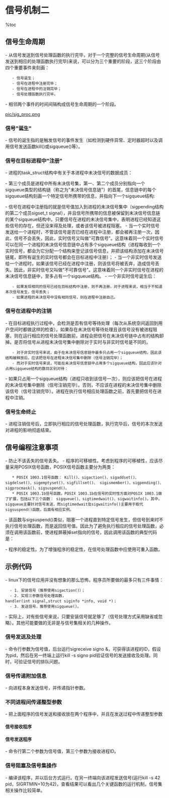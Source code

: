 = 信号机制二 =

%toc

== 信号生命周期 ==
- 从信号发送到信号处理函数的执行完毕，对于一个完整的信号生命周期(从信号发送到相应的处理函数执行完毕)来说，可以分为三个重要的阶段，这三个阶段由四个重要事件来刻画：
    - 信号诞生；
    - 信号在进程中注册完毕；
    - 信号在进程中的注销完毕；
    - 信号处理函数执行完毕。
- 相邻两个事件的时间间隔构成信号生命周期的一个阶段。

[[pic/sig_proc.png]]

=== 信号"诞生" ===
- 信号的诞生指的是触发信号的事件发生（如检测到硬件异常、定时器超时以及调用信号发送函数kill()或sigqueue()等）。

=== 信号在目标进程中"注册" ===
- 进程的task_struct结构中有关于本进程中未决信号的数据成员： 

{{{class="brush:c"
struct sigpending pending：
struct sigpending{
	struct sigqueue *head, **tail;
	sigset_t signal;
};
}}}

- 第三个成员是进程中所有未决信号集，第一、第二个成员分别指向一个sigqueue类型的结构链（称之为"未决信号信息链"）的首尾，信息链中的每个sigqueue结构刻画一个特定信号所携带的信息，并指向下一个sigqueue结构:

{{{class="brush:c"
struct sigqueue{
    struct sigqueue *next;
	siginfo_t info;
}
}}}

- 信号在进程中注册指的就是信号值加入到进程的未决信号集中（sigpending结构的第二个成员sigset_t signal），并且信号所携带的信息被保留到未决信号信息链的某个sigqueue结构中。只要信号在进程的未决信号集中，表明进程已经知道这些信号的存在，但还没来得及处理，或者该信号被进程阻塞。
- 当一个实时信号发送给一个进程时，不管该信号是否已经在进程中注册，都会被再注册一次，因此，信号不会丢失，因此，实时信号又叫做"可靠信号"。这意味着同一个实时信号可以在同一个进程的未决信号信息链中占有多个sigqueue结构（进程每收到一个实时信号，都会为它分配一个结构来登记该信号信息，并把该结构添加在未决信号链尾，即所有诞生的实时信号都会在目标进程中注册）；
- 当一个非实时信号发送给一个进程时，如果该信号已经在进程中注册，则该信号将被丢弃，造成信号丢失。因此，非实时信号又叫做"不可靠信号"。这意味着同一个非实时信号在进程的未决信号信息链中，至多占有一个sigqueue结构。
- 一个非实时信号诞生后：
    - 如果发现相同的信号已经在目标结构中注册，则不再注册，对于进程来说，相当于不知道本次信号发生，信号丢失；
    - 如果进程的未决信号中没有相同信号，则在进程中注册自己。

=== 信号在进程中的注销 ===
- 在目标进程执行过程中，会检测是否有信号等待处理（每次从系统空间返回到用户空间时都做这样的检查）。如果存在未决信号等待处理且该信号没有被进程阻塞，则在运行相应的信号处理函数前，进程会把信号在未决信号链中占有的结构卸掉。是否将信号从进程未决信号集中删除对于实时与非实时信号是不同的。
    - 对于非实时信号来说，由于在未决信号信息链中最多只占用一个sigqueue结构，因此该结构被释放后，应该把信号在进程未决信号集中删除（信号注销完毕）；
    - 而对于实时信号来说，可能在未决信号信息链中占用多个sigqueue结构，因此应该针对占用sigqueue结构的数目区别对待：
- 如果只占用一个sigqueue结构（进程只收到该信号一次），则应该把信号在进程的未决信号集中删除（信号注销完毕）。否则，不应该在进程的未决信号集中删除该信号（信号注销完毕）。进程在执行信号相应处理函数之前，首先要把信号在进程中注销。

=== 信号生命终止 ===
- 进程注销信号后，立即执行相应的信号处理函数，执行完毕后，信号的本次发送对进程的影响彻底结束。

{{{class="brush:text"
注：
    1、信号注册与否，与发送信号的函数（如kill()或sigqueue()等）以及信号安装函数（signal()
及 sigaction()）无关，只与信号值有关（信号值小于SIGRTMIN的信号最多只注册一次，信号值在SIGRTMIN
及SIGRTMAX之间的信号，只要被进程接收到就被注册）。
    2、在信号被注销到相应的信号处理函数执行完毕这段时间内，如果进程又收到同一信号多次，
则对实时信号来说，每一次都会在进程中注册；而对于非实时信号来说，无论收到多少次信号，都会视为只收
到一个信号，只在进程中注册一次。
}}}

== 信号编程注意事项 ==
- 防止不该丢失的信号丢失。
- 程序的可移植性。考虑到程序的可移植性，应该尽量采用POSIX信号函数，POSIX信号函数主要分为两类：
    * POSIX 1003.1信号函数： Kill()、sigaction()、sigaddset()、sigdelset()、sigemptyset()、sigfillset()、 sigismember()、sigpending()、sigprocmask()、sigsuspend()。
    * POSIX 1003.1b信号函数。POSIX 1003.1b在信号的实时性方面对POSIX 1003.1做了扩展，包括以下三个函数： sigqueue()、sigtimedwait()、sigwaitinfo()。其中，sigqueue主要针对信号发送，而sigtimedwait及sigwaitinfo()主要用于取代sigsuspend()函数，后面有相应实例。 

{{{class="brush:c"
#include <signal.h>
int sigwaitinfo(sigset_t *set, siginfo_t *info);
}}}

- 该函数与sigsuspend()类似，阻塞一个进程直到特定信号发生，但信号到来时不执行信号处理函数，而是返回信号值。因此为了避免执行相应的信号处理函数，必须在调用该函数前，使进程屏蔽掉set指向的信号，因此调用该函数的典型代码是：

{{{class="brush:c"
sigset_t newmask;
int rcvd_sig; 
siginfo_t info;

sigemptyset(&newmask);
sigaddset(&newmask, SIGRTMIN);
sigprocmask(SIG_BLOCK, &newmask, NULL);
rcvd_sig = sigwaitinfo(&newmask, &info) 
if (rcvd_sig == -1) {
	......
}
}}}

- 程序的稳定性。为了增强程序的稳定性，在信号处理函数中应使用可重入函数。

{{{class="brush:text"
    信号处理程序中应当使用可再入（可重入）函数（注：所谓可重入函数是指一个可以被多个任务
调用的过程，任务在调用时不必担心数据是否会出错）。因为进程在收到信号后，就将跳转到信号处理
函数去接着执行。如果信号处理函数中使用了不可重入函数，那么信号处理函数可能会修改原来进程中
不应该被修改的数据，这样进程从信号处理函数中返回接着执行时，可能会出现不可预料的后果。
不可再入函数在信号处理函数中被视为不安全函数。

    满足下列条件的函数多数是不可再入的：
    （1）使用静态的数据结构，如 getlogin()，gmtime()，getgrgid()，getgrnam()，getpwuid()以及
getpwnam()等等；
    （2）函数实现时，调用了malloc（）或者free()函数；（3）实现时使用了标准I/O函数的。
The Open Group视下列函数为可再入的：
    _exit（）、access（）、alarm（）、cfgetispeed（）、cfgetospeed（）、
    cfsetispeed（）、cfsetospeed（）、chdir（）、chmod（）、chown（）、close（）、
    creat（）、dup（）、dup2（）、execle（）、execve（）、fcntl（）、fork（）、 
    fpathconf（）、fstat（）、fsync（）、getegid（）、 geteuid（）、getgid（）、
    getgroups（）、getpgrp（）、getpid（）、getppid（）、getuid（）、 kill（）、
    link（）、lseek（）、mkdir（）、mkfifo（）、 open（）、pathconf（）、pause（）、
    pipe（）、raise（）、read（）、rename（）、rmdir（）、 setgid（）、setpgid（）、
    setsid（）、setuid（）、 sigaction（）、sigaddset（）、sigdelset（）、sigemptyset（）、
    sigfillset（）、 sigismember（）、signal（）、sigpending（）、sigprocmask（）、
    sigsuspend（）、sleep（）、 stat（）、sysconf（）、tcdrain（）、tcflow（）、tcflush（）、
    tcgetattr（）、tcgetpgrp（）、 tcsendbreak（）、tcsetattr（）、tcsetpgrp（）、time（）、
    times（）、 umask（）、uname（）、unlink（）、utime（）、wait（）、waitpid（）、write（）。

    即使信号处理函数使用的都是"安全函数"，同样要注意进入处理函数时，首先要保存errno的值，结束时，
再恢复原值。因为，信号处理过程中，errno值随时可能被改变。另外，longjmp()以及siglongjmp()没有被列为
可再入函数，因为不能保证紧接着两个函数的其它调用是安全的。
}}}

== 示例代码 ==
- linux下的信号应用并没有想象的那么恐怖，程序员所要做的最多只有三件事情：
   - 1. 安装信号（推荐使用sigaction()）；
   - 2. 实现三参数信号处理函数，handler(int signal,struct siginfo *info, void *)；
   - 3. 发送信号，推荐使用sigqueue()。
- 实际上，对有些信号来说，只要安装信号就足够了（信号处理方式采用缺省或忽略）。其他可能要做的无非是与信号集相关的几种操作。

=== 信号发送及处理 ===
- 命令行参数为信号值，后台运行sigreceive signo &，可获得该进程的ID，假设为pid，然后在另一终端上运行kill -s signo pid验证信号的发送接收及处理。同时，可验证信号的排队问题。 

{{{class="brush:c"
#include <signal.h>
#include <sys/types.h>
#include <unistd.h>
void new_op(int,siginfo_t*,void*);
int main(int argc,char**argv)
{
	struct sigaction act;	
	int sig;
	sig = atoi(argv[1]);
	
	sigemptyset(&act.sa_mask);
	act.sa_flags = SA_SIGINFO;
	act.sa_sigaction = new_op;
	
	if(sigaction(sig,&act,NULL) < 0) {
		printf("install sigal error\n");
	}
	
	while(1) {
		sleep(2);
		printf("wait for the signal\n");
	}
}

void new_op(int signum,siginfo_t *info,void *myact)
{
	printf("receive signal %d", signum);
	sleep(5);
}
}}}

=== 信号传递附加信息 ===
- 向进程本身发送信号，并传递指针参数。

{{{class="brush:c"
#include <signal.h>
#include <sys/types.h>
#include <unistd.h>
void new_op(int,siginfo_t*,void*);
int main(int argc,char**argv)
{
	struct sigaction act;	
	union sigval mysigval;
	int i;
	int sig;
	pid_t pid;		
	char data[10];
	memset(data,0,sizeof(data));
	for(i=0;i < 5;i++)
		data[i] = '2';
	mysigval.sival_ptr = data;
	
	sig = atoi(argv[1]);
	pid = getpid();
	
	sigemptyset(&act.sa_mask);
	act.sa_sigaction = new_op;//三参数信号处理函数
	act.sa_flags = SA_SIGINFO;//信息传递开关
	if(sigaction(sig,&act,NULL) < 0) {
		printf("install sigal error\n");
	}
	
	while(1) {
		sleep(2);
		printf("wait for the signal\n");
		sigqueue(pid,sig,mysigval);//向本进程发送信号，并传递附加信息
	}
}

// 三参数信号处理函数的实现
void new_op(int signum,siginfo_t *info,void *myact)
{
	int i;
	for(i=0;i<10;i++) {
		printf("%c\n ",(*( (char*)((*info).si_ptr)+i)));
	}
	printf("handle signal %d over;",signum);
}
}}}

=== 不同进程间传递整型参数 ===
- 把上面程序的信号发送和接收放在两个程序中，并且在发送过程中传递整型参数

==== 信号接收程序 ====
{{{class="brush:c"
#include <signal.h>
#include <sys/types.h>
#include <unistd.h>
void new_op(int,siginfo_t*,void*);
int main(int argc,char**argv)
{
	struct sigaction act;
	int sig;
	pid_t pid;		
	
	pid = getpid();
	sig = atoi(argv[1]);	
	
	sigemptyset(&act.sa_mask);
	act.sa_sigaction = new_op;
	act.sa_flags = SA_SIGINFO;
	if(sigaction(sig,&act,NULL)<0) {
		printf("install sigal error\n");
	}
	
    while(1) {
		sleep(2);
		printf("wait for the signal\n");
	}
}

void new_op(int signum,siginfo_t *info,void *myact) 
{
	printf("the int value is %d \n",info->si_int);
}
}}}

==== 信号发送程序 ====
- 命令行第二个参数为信号值，第三个参数为接收进程ID。

{{{class="brush:c"
#include <signal.h>
#include <sys/time.h>
#include <unistd.h>
#include <sys/types.h>
main(int argc,char**argv)
{
	pid_t pid;
	int signum;
	union sigval mysigval;
	signum = atoi(argv[1]);
	pid = (pid_t)atoi(argv[2]);
	mysigval.sival_int = 8;   // 不代表具体含义，只用于说明问题
	if(sigqueue(pid,signum,mysigval)==-1)
		printf("send error\n");
	sleep(2);
}
}}}

=== 信号阻塞及信号集操作 ===
- 编译该程序，并以后台方式运行。在另一终端向该进程发送信号(运行kill -s 42 pid，SIGRTMIN+10为42)，查看结果可以看出几个关键函数的运行机制，信号集相关操作比较简单。

{{{class="brush:c"
#include "signal.h"
#include "unistd.h"
static void my_op(int);

void main()
{
	sigset_t new_mask,old_mask,pending_mask;
	struct sigaction act;
	sigemptyset(&act.sa_mask);
	act.sa_flags = SA_SIGINFO;
	act.sa_sigaction = (void*)my_op;
	
	if(sigaction(SIGRTMIN+10,&act,NULL))
		printf("install signal SIGRTMIN+10 error\n");
		
	sigemptyset(&new_mask);
	sigaddset(&new_mask,SIGRTMIN+10);
	if(sigprocmask(SIG_BLOCK, &new_mask,&old_mask))
		printf("block signal SIGRTMIN+10 error\n");
	sleep(10);	
	
	printf("now begin to get pending mask and unblock SIGRTMIN+10\n");
	if(sigpending(&pending_mask)<0)
		printf("get pending mask error\n");
	if(sigismember(&pending_mask,SIGRTMIN+10))
		printf("signal SIGRTMIN+10 is pending\n");
	if(sigprocmask(SIG_SETMASK,&old_mask,NULL)<0)
		printf("unblock signal error\n");
	printf("signal unblocked\n");
	sleep(10);
}
static void my_op(int signum)
{
	printf("receive signal %d \n",signum);
}
}}}

